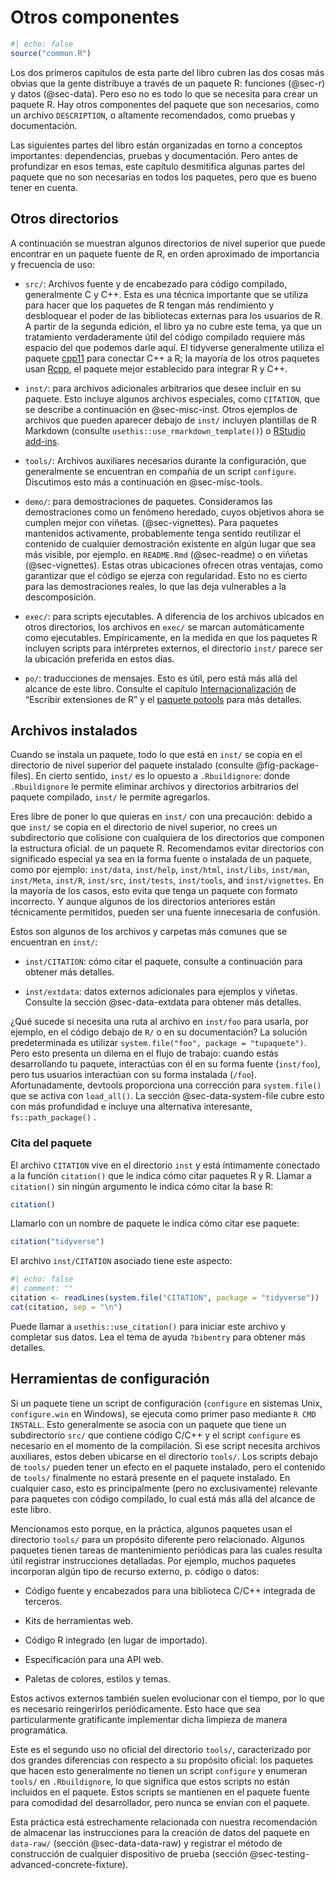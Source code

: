 # Otros componentes {#sec-misc}

```r
#| echo: false
source("common.R")
```

Los dos primeros capítulos de esta parte del libro cubren las dos cosas más obvias que la gente distribuye a través de un paquete R: funciones (@sec-r) y datos (@sec-data).
Pero eso no es todo lo que se necesita para crear un paquete R.
Hay otros componentes del paquete que son necesarios, como un archivo `DESCRIPTION`, o altamente recomendados, como pruebas y documentación.

Las siguientes partes del libro están organizadas en torno a conceptos importantes: dependencias, pruebas y documentación.
Pero antes de profundizar en esos temas, este capítulo desmitifica algunas partes del paquete que no son necesarias en todos los paquetes, pero que es bueno tener en cuenta.

## Otros directorios

A continuación se muestran algunos directorios de nivel superior que puede encontrar en un paquete fuente de R, en orden aproximado de importancia y frecuencia de uso:

-   `src/`: Archivos fuente y de encabezado para código compilado, generalmente C y C++.
    Esta es una técnica importante que se utiliza para hacer que los paquetes de R tengan más rendimiento y desbloquear el poder de las bibliotecas externas para los usuarios de R.
    A partir de la segunda edición, el libro ya no cubre este tema, ya que un tratamiento verdaderamente útil del código compilado requiere más espacio del que podemos darle aquí.
    El tidyverse generalmente utiliza el paquete [cpp11](https://cpp11.r-lib.org) para conectar C++ a R; la mayoría de los otros paquetes usan [Rcpp](https://www.rcpp.org), el paquete mejor establecido para integrar R y C++.

-   `inst/`: para archivos adicionales arbitrarios que desee incluir en su paquete.
    Esto incluye algunos archivos especiales, como `CITATION`, que se describe a continuación en @sec-misc-inst.
    Otros ejemplos de archivos que pueden aparecer debajo de `inst/` incluyen plantillas de R Markdown (consulte `usethis::use_rmarkdown_template()`) o [RStudio add-ins](https://docs.posit.co/ide/user/ide/guide/productivity/add-ins.html).

-   `tools/`: Archivos auxiliares necesarios durante la configuración, que generalmente se encuentran en compañía de un script `configure`.
    Discutimos esto más a continuación en @sec-misc-tools.

-   `demo/`: para demostraciones de paquetes.
    Consideramos las demostraciones como un fenómeno heredado, cuyos objetivos ahora se cumplen mejor con viñetas.
    (@sec-vignettes).
    Para paquetes mantenidos activamente, probablemente tenga sentido reutilizar el contenido de cualquier demostración existente en algún lugar que sea más visible, por ejemplo.
    en `README.Rmd` (@sec-readme) o en viñetas (@sec-vignettes).
    Estas otras ubicaciones ofrecen otras ventajas, como garantizar que el código se ejerza con regularidad.
    Esto no es cierto para las demostraciones reales, lo que las deja vulnerables a la descomposición.

-   `exec/`: para scripts ejecutables.
    A diferencia de los archivos ubicados en otros directorios, los archivos en `exec/` se marcan automáticamente como ejecutables.
    Empíricamente, en la medida en que los paquetes R incluyen scripts para intérpretes externos, el directorio `inst/` parece ser la ubicación preferida en estos días.

-   `po/`: traducciones de mensajes.
    Esto es útil, pero está más allá del alcance de este libro.
    Consulte el capítulo [Internacionalización](https://cran.rstudio.com/doc/manuals/r-devel/R-exts.html#Internationalization) de "Escribir extensiones de R" y el [paquete potools](https://%20michaelchirico.github.io/potools/index.html) para más detalles.

## Archivos instalados {#sec-misc-inst}

Cuando se instala un paquete, todo lo que está en `inst/` se copia en el directorio de nivel superior del paquete instalado (consulte @fig-package-files).
En cierto sentido, `inst/` es lo opuesto a `.Rbuildignore`: donde `.Rbuildignore` le permite eliminar archivos y directorios arbitrarios del paquete compilado, `inst/` le permite agregarlos.

::: callout-warning
Eres libre de poner lo que quieras en `inst/` con una precaución: debido a que `inst/` se copia en el directorio de nivel superior, no crees un subdirectorio que colisione con cualquiera de los directorios que componen la estructura oficial.
de un paquete R.
Recomendamos evitar directorios con significado especial ya sea en la forma fuente o instalada de un paquete, como por ejemplo: `inst/data`, `inst/help`, `inst/html`, `inst/libs`, `inst/man`, `inst/Meta`, `inst/R`, `inst/src`, `inst/tests`, `inst/tools`, and `inst/vignettes`.
En la mayoría de los casos, esto evita que tenga un paquete con formato incorrecto.
Y aunque algunos de los directorios anteriores están técnicamente permitidos, pueden ser una fuente innecesaria de confusión.
:::

Estos son algunos de los archivos y carpetas más comunes que se encuentran en `inst/`:

-   `inst/CITATION`: cómo citar el paquete, consulte a continuación para obtener más detalles.

-   `inst/extdata`: datos externos adicionales para ejemplos y viñetas.
    Consulte la sección @sec-data-extdata para obtener más detalles.

¿Qué sucede si necesita una ruta al archivo en `inst/foo` para usarla, por ejemplo, en el código debajo de `R/` o en su documentación?
La solución predeterminada es utilizar `system.file("foo", package = "tupaquete")`.
Pero esto presenta un dilema en el flujo de trabajo: cuando estás desarrollando tu paquete, interactúas con él en su forma fuente (`inst/foo`), pero tus usuarios interactúan con su forma instalada (`/foo`).
Afortunadamente, devtools proporciona una corrección para `system.file()` que se activa con `load_all()`.
La sección @sec-data-system-file cubre esto con más profundidad e incluye una alternativa interesante, `fs::path_package()` .

### Cita del paquete {#sec-misc-inst-citation}

El archivo `CITATION` vive en el directorio `inst` y está íntimamente conectado a la función `citation()` que le indica cómo citar paquetes R y R.
Llamar a `citation()` sin ningún argumento le indica cómo citar la base R:

```r
citation()
```

Llamarlo con un nombre de paquete le indica cómo citar ese paquete:

```r
citation("tidyverse")
```

El archivo `inst/CITATION` asociado tiene este aspecto:

```r
#| echo: false
#| comment: ""
citation <- readLines(system.file("CITATION", package = "tidyverse"))
cat(citation, sep = "\n")
```

Puede llamar a `usethis::use_citation()` para iniciar este archivo y completar sus datos.
Lea el tema de ayuda `?bibentry` para obtener más detalles.

## Herramientas de configuración {#sec-misc-tools}

Si un paquete tiene un script de configuración (`configure` en sistemas Unix, `configure.win` en Windows), se ejecuta como primer paso mediante `R CMD INSTALL`. Esto generalmente se asocia con un paquete que tiene un subdirectorio `src/` que contiene código C/C++ y el script `configure` es necesario en el momento de la compilación.
Si ese script necesita archivos auxiliares, estos deben ubicarse en el directorio `tools/`.
Los scripts debajo de `tools/` pueden tener un efecto en el paquete instalado, pero el contenido de `tools/` finalmente no estará presente en el paquete instalado.
En cualquier caso, esto es principalmente (pero no exclusivamente) relevante para paquetes con código compilado, lo cual está más allá del alcance de este libro.

Mencionamos esto porque, en la práctica, algunos paquetes usan el directorio `tools/` para un propósito diferente pero relacionado.
Algunos paquetes tienen tareas de mantenimiento periódicas para las cuales resulta útil registrar instrucciones detalladas.
Por ejemplo, muchos paquetes incorporan algún tipo de recurso externo, p. código o datos:

-   Código fuente y encabezados para una biblioteca C/C++ integrada de terceros.

-   Kits de herramientas web.

-   Código R integrado (en lugar de importado).

-   Especificación para una API web.

-   Paletas de colores, estilos y temas.

Estos activos externos también suelen evolucionar con el tiempo, por lo que es necesario reingerirlos periódicamente.
Esto hace que sea particularmente gratificante implementar dicha limpieza de manera programática.

Este es el segundo uso no oficial del directorio `tools/`, caracterizado por dos grandes diferencias con respecto a su propósito oficial: los paquetes que hacen esto generalmente no tienen un script `configure` y enumeran `tools/` en `.Rbuildignore`, lo que significa que estos scripts no están incluidos en el paquete.
Estos scripts se mantienen en el paquete fuente para comodidad del desarrollador, pero nunca se envían con el paquete.

Esta práctica está estrechamente relacionada con nuestra recomendación de almacenar las instrucciones para la creación de datos del paquete en `data-raw/` (sección @sec-data-data-raw) y registrar el método de construcción de cualquier dispositivo de prueba (sección @sec-testing-advanced-concrete-fixture).
